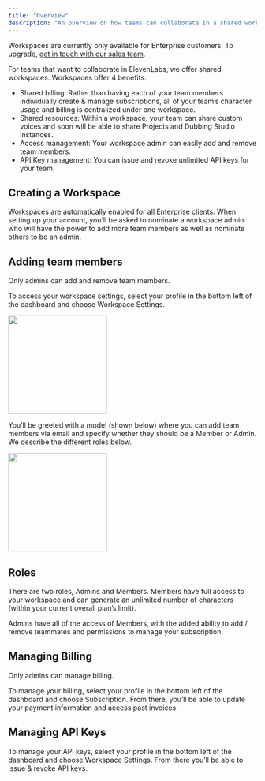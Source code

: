 ```yaml
---
title: "Overview"
description: "An overview on how teams can collaborate in a shared workspace."
---
```


<Info> Workspaces are currently only available for Enterprise customers. To upgrade, [get in touch with our sales team](https://elevenlabs.io/enterprise).</Info>

For teams that want to collaborate in ElevenLabs, we offer shared workspaces. Workspaces offer 4 benefits:
- Shared billing: Rather than having each of your team members individually create & manage subscriptions, all of your team’s character usage and billing is centralized under  one workspace. 
- Shared resources: Within a workspace, your team can share custom voices and soon will be able to share Projects and Dubbing Studio instances. 
- Access management: Your workspace admin can easily add and remove team members. 
- API Key management: You can issue and revoke unlimited API keys for your team.

## Creating a Workspace
Workspaces are automatically enabled for all Enterprise clients. When setting up your account, you’ll be asked to nominate a workspace admin who will have the power to add more team members as well as nominate others to be an admin. 

## Adding team members
<Info> Only admins can add and remove team members. </Info>

To access your workspace settings, select your profile in the bottom left of the dashboard and choose Workspace Settings. 

<img height="200" src="/documentation/workspace/images/home_page.png" />

You’ll be greeted with a model (shown below) where you can add team members via email and specify whether they should be a Member or Admin. We describe the different roles below. 

<img height="200" src="/documentation/workspace/images/add_team.png" />

## Roles
There are two roles, Admins and Members. Members have full access to your workspace and can generate an unlimited number of characters (within your current overall plan’s limit). 

Admins have all of the access of Members, with the added ability to add / remove teammates and permissions to manage your subscription. 


## Managing Billing
<Info> Only admins can manage billing. </Info>

To manage your billing, select your profile in the bottom left of the dashboard and choose Subscription. From there, you’ll be able to update your payment information and access past invoices. 

## Managing API Keys
To manage your API keys, select your profile in the bottom left of the dashboard and choose Workspace Settings. From there you’ll be able to issue & revoke API keys. 

